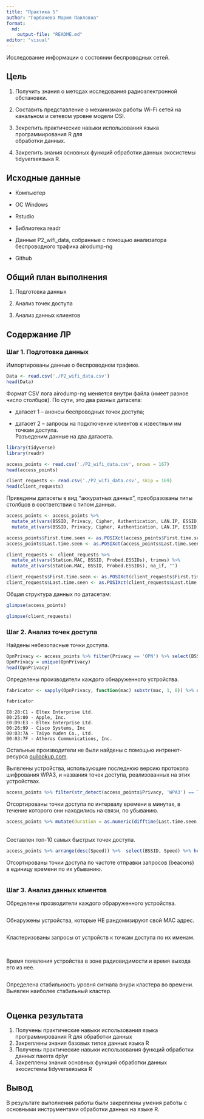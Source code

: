 ```yaml
---
title: "Практика 5"
author: "Горбачева Мария Павловна"
format:
  md:
    output-file: "README.md"
editor: "visual"
---
```


Исследование информации о состоянии беспроводных сетей.

## Цель

1.  Получить знания о методах исследования радиоэлектронной обстановки.

2.  Составить представление о механизмах работы Wi-Fi сетей на канальном и сетевом уровне модели OSI.

3.  Зекрепить практические навыки использования языка программирования R для\
    обработки данных.

4.  Закрепить знания основных функций обработки данных экосистемы tidyverseязыка R.

## Исходные данные

-   Компьютер

-   ОС Windows

-   Rstudio

-   Библиотека readr

-   Данные P2_wifi_data, собранные с помощью анализатора беспроводного трафика airodump-ng

-   Github

## Общий план выполнения

1.  Подготовка данных

2.  Анализ точек доступа

3.  Анализ данных клиентов

## Содержание ЛР

### Шаг 1. Подготовка данных

Импортированы данные о беспроводном трафике.

```r
Data <- read.csv('./P2_wifi_data.csv')
head(Data)
```

Формат CSV лога airodump-ng меняется внутри файла (имеет разное число столбцов). По сути, это два разных датасета:

-   датасет 1 – анонсы беспроводных точек доступа;

-   датасет 2 – запросы на подключение клиентов к известным им точкам доступа.
    \
    Разъеденим данные на два датасета.

```r
library(tidyverse)
library(readr)
```

```r
access_points <- read.csv('./P2_wifi_data.csv', nrows = 167)
head(access_points)

```

```r
client_requests <- read.csv('./P2_wifi_data.csv', skip = 169)
head(client_requests)
```

Приведены датасеты в вид “аккуратных данных”, преобразованы типы столбцов в соответствии с типом данных.

```r
access_points <- access_points %>% 
  mutate_at(vars(BSSID, Privacy, Cipher, Authentication, LAN.IP, ESSID), trimws) %>%
  mutate_at(vars(BSSID, Privacy, Cipher, Authentication, LAN.IP, ESSID), na_if, "")

access_points$First.time.seen <- as.POSIXct(access_points$First.time.seen, format = "%Y-%m-%d %H:%M:%S")
access_points$Last.time.seen <- as.POSIXct(access_points$Last.time.seen, format = "%Y-%m-%d %H:%M:%S")

client_requests <- client_requests %>% 
  mutate_at(vars(Station.MAC, BSSID, Probed.ESSIDs), trimws) %>%
  mutate_at(vars(Station.MAC, BSSID, Probed.ESSIDs), na_if, "")

client_requests$First.time.seen <- as.POSIXct(client_requests$First.time.seen, format = "%Y-%m-%d %H:%M:%S")
client_requests$Last.time.seen <- as.POSIXct(client_requests$Last.time.seen, format = "%Y-%m-%d %H:%M:%S")

```

Общая структура данных по датасетам:\

```r
glimpse(access_points)
```

```r
glimpse(client_requests)
```

### Шаг 2. Анализ точек доступа

Найдены небезопасные точки доступа.

```r
OpnPrivacy <- access_points %>% filter(Privacy == 'OPN') %>% select(BSSID)
OpnPrivacy = unique(OpnPrivacy)
head(OpnPrivacy)
```

Определены производители каждого обнаруженного устройства.

```r
fabricator <- sapply(OpnPrivacy, function(mac) substr(mac, 1, 8)) %>% unique()

fabricator
```

```         
E8:28:C1 - Eltex Enterprise Ltd.
00:25:00 - Apple, Inc.
E0:D9:E3 - Eltex Enterprise Ltd.
00:26:99 - Cisco Systems, Inc
00:03:7A - Taiyo Yuden Co., Ltd.
00:03:7F - Atheros Communications, Inc.
```

Остальные производители не были найдены с помощью интренет-ресурса [ouilookup.com](https://ouilookup.com/).

Выявлены устройства, использующие последнюю версию протокола шифрования WPA3, и названия точек доступа, реализованных на этих устройствах.

```r
access_points %>% filter(str_detect(access_points$Privacy, 'WPA3') == TRUE) %>% select(BSSID, ESSID)
```

Отсортированы точки доступа по интервалу времени в минутах, в течение которого они находились на связи, по убыванию.

```r
access_points %>% mutate(duration = as.numeric(difftime(Last.time.seen, First.time.seen, units = "mins"))) %>% arrange(desc(duration)) %>% select(BSSID, duration) %>% head(10)
```

\
Составлен топ-10 самых быстрых точек доступа.

```r
access_points %>% arrange(desc(Speed)) %>%  select(BSSID, Speed) %>% head(10)
```

Отсортированы точки доступа по частоте отправки запросов (beacons) в единицу времени по их убыванию.

```r

```

### Шаг 3. Анализ данных клиентов

Обределены прозводители каждого обраруженного устройства.

```r

```

Обнаружены устройства, которые НЕ рандомизируют свой MAC адрес.

```r

```

Кластеризованы запросы от устройств к точкам доступа по их именам.

```r

```

\
Время появления устройства в зоне радиовидимости и время выхода его из нее.

```r

```

Определена стабильность уровня сигнала внури кластера во времени. Выявлен наиболее стабильный кластер.

```r

```

## Оценка результата

1.  Получены практические навыки использования языка программирования R для обработки данных
2.  Закреплены знания базовых типов данных языка R
3.  Получены практические навыки использования функций обработки данных пакета dplyr
4.  Закреплены знания основных функций обработки данных экосистемы tidyverseязыка R

## Вывод

В результате выполнения работы были закреплены умения работы с основными инструментами обработки данных на языке R.